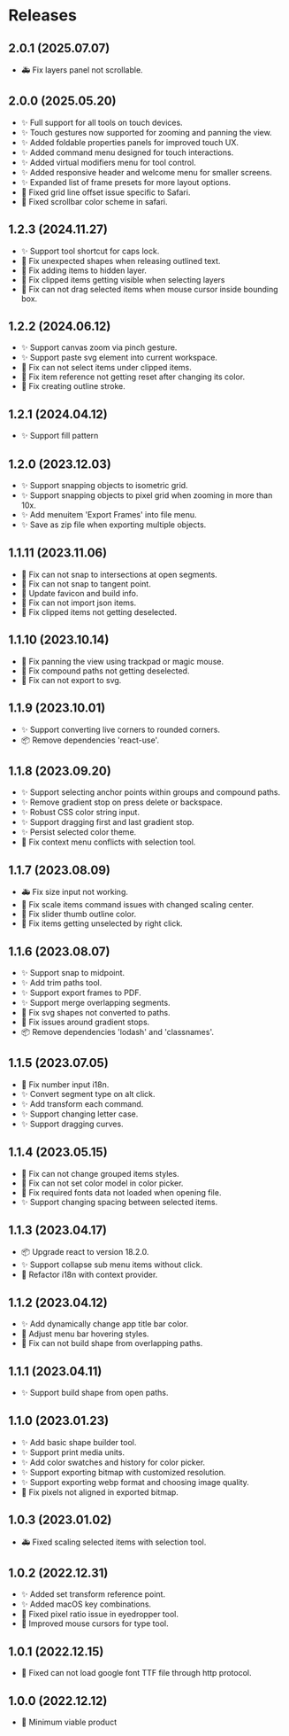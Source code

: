 # Releases

## 2.0.1 (2025.07.07)

- 🚑️ Fix layers panel not scrollable.

## 2.0.0 (2025.05.20)

- ✨ Full support for all tools on touch devices.
- ✨ Touch gestures now supported for zooming and panning the view.
- ✨ Added foldable properties panels for improved touch UX.
- ✨ Added command menu designed for touch interactions.
- ✨ Added virtual modifiers menu for tool control.
- ✨ Added responsive header and welcome menu for smaller screens.
- ✨ Expanded list of frame presets for more layout options.
- 🐛 Fixed grid line offset issue specific to Safari.
- 🐛 Fixed scrollbar color scheme in safari.

## 1.2.3 (2024.11.27)

- ✨ Support tool shortcut for caps lock.
- 🐛 Fix unexpected shapes when releasing outlined text.
- 🐛 Fix adding items to hidden layer.
- 🐛 Fix clipped items getting visible when selecting layers
- 🐛 Fix can not drag selected items when mouse cursor inside bounding box.

## 1.2.2 (2024.06.12)

- ✨ Support canvas zoom via pinch gesture.
- ✨ Support paste svg element into current workspace.
- 🐛 Fix can not select items under clipped items.
- 🐛 Fix item reference not getting reset after changing its color.
- 🐛 Fix creating outline stroke.

## 1.2.1 (2024.04.12)

- ✨ Support fill pattern

## 1.2.0 (2023.12.03)

- ✨ Support snapping objects to isometric grid.
- ✨ Support snapping objects to pixel grid when zooming in more than 10x.
- ✨ Add menuitem 'Export Frames' into file menu.
- ✨ Save as zip file when exporting multiple objects.

## 1.1.11 (2023.11.06)

- 🐛 Fix can not snap to intersections at open segments.
- 🐛 Fix can not snap to tangent point.
- 🎨 Update favicon and build info.
- 🐛 Fix can not import json items.
- 🐛 Fix clipped items not getting deselected.

## 1.1.10 (2023.10.14)

- 🐛 Fix panning the view using trackpad or magic mouse.
- 🐛 Fix compound paths not getting deselected.
- 🐛 Fix can not export to svg.

## 1.1.9 (2023.10.01)

- ✨ Support converting live corners to rounded corners.
- 📦️ Remove dependencies 'react-use'.

## 1.1.8 (2023.09.20)

- ✨ Support selecting anchor points within groups and compound paths.
- ✨ Remove gradient stop on press delete or backspace.
- ✨ Robust CSS color string input.
- ✨ Support dragging first and last gradient stop.
- ✨ Persist selected color theme.
- 🐛 Fix context menu conflicts with selection tool.

## 1.1.7 (2023.08.09)

- 🚑️ Fix size input not working.
- 🐛 Fix scale items command issues with changed scaling center.
- 🐛 Fix slider thumb outline color.
- 🐛 Fix items getting unselected by right click.

## 1.1.6 (2023.08.07)

- ✨ Support snap to midpoint.
- ✨ Add trim paths tool.
- ✨ Support export frames to PDF.
- ✨ Support merge overlapping segments.
- 🐛 Fix svg shapes not converted to paths.
- 🐛 Fix issues around gradient stops.
- 📦️ Remove dependencies 'lodash' and 'classnames'.

## 1.1.5 (2023.07.05)

- 🐛 Fix number input i18n.
- ✨ Convert segment type on alt click.
- ✨ Add transform each command.
- ✨ Support changing letter case.
- ✨ Support dragging curves.

## 1.1.4 (2023.05.15)

- 🐛 Fix can not change grouped items styles.
- 🐛 Fix can not set color model in color picker.
- 🐛 Fix required fonts data not loaded when opening file.
- ✨ Support changing spacing between selected items.

## 1.1.3 (2023.04.17)

- 📦️ Upgrade react to version 18.2.0.
- ✨ Support collapse sub menu items without click.
- 🎨 Refactor i18n with context provider.

## 1.1.2 (2023.04.12)

- ✨ Add dynamically change app title bar color.
- 🎨 Adjust menu bar hovering styles.
- 🐛 Fix can not build shape from overlapping paths.

## 1.1.1 (2023.04.11)

- ✨ Support build shape from open paths.

## 1.1.0 (2023.01.23)

- ✨ Add basic shape builder tool.
- ✨ Support print media units.
- ✨ Add color swatches and history for color picker.
- ✨ Support exporting bitmap with customized resolution.
- ✨ Support exporting webp format and choosing image quality.
- 🐛 Fix pixels not aligned in exported bitmap.

## 1.0.3 (2023.01.02)

- 🚑️ Fixed scaling selected items with selection tool.

## 1.0.2 (2022.12.31)

- ✨ Added set transform reference point.
- ✨ Added macOS key combinations.
- 🐛 Fixed pixel ratio issue in eyedropper tool.
- 🎨 Improved mouse cursors for type tool.

## 1.0.1 (2022.12.15)

- 🐛 Fixed can not load google font TTF file through http protocol.

## 1.0.0 (2022.12.12)

- 🎉 Minimum viable product
